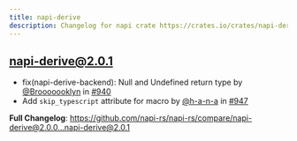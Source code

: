 ```yaml
---
title: napi-derive
description: Changelog for napi crate https://crates.io/crates/napi-derive
---
```


## [napi-derive@2.0.1](https://github.com/napi-rs/napi-rs/releases/tag/napi-derive%402.0.1)

- fix(napi-derive-backend): Null and Undefined return type by [@Brooooooklyn](https://github.com/Brooooooklyn) in [#940](https://github.com/napi-rs/napi-rs/pull/940)
- Add `skip_typescript` attribute for macro by [@h-a-n-a](https://github.com/h-a-n-a) in [#947](https://github.com/napi-rs/napi-rs/pull/947)

**Full Changelog**: https://github.com/napi-rs/napi-rs/compare/napi-derive@2.0.0...napi-derive@2.0.1
